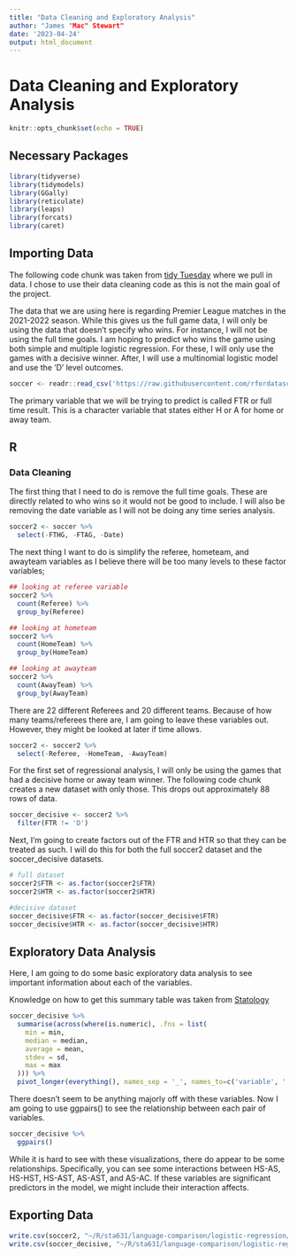 ```yaml
---
title: "Data Cleaning and Exploratory Analysis"
author: "James "Mac" Stewart"
date: '2023-04-24'
output: html_document
---
```


# Data Cleaning and Exploratory Analysis

```r
knitr::opts_chunk$set(echo = TRUE)
```

## Necessary Packages

```R
library(tidyverse)
library(tidymodels)
library(GGally)
library(reticulate)
library(leaps)
library(forcats)
library(caret)
```

## Importing Data

The following code chunk was taken from [tidy Tuesday](https://github.com/rfordatascience/tidytuesday/blob/master/data/2023/2023-04-04/readme.md) where we pull in data. I chose to use their data cleaning code as this is not the main goal of the project.

The data that we are using here is regarding Premier League matches in the 2021-2022 season. While this gives us the full game data, I will only be using the data that doesn't specify who wins. For instance, I will not be using the full time goals. I am hoping to predict who wins the game using both simple and multiple logistic regression. For these, I will only use the games with a decisive winner. After, I will use a multinomial logistic model and use the 'D' level outcomes.

```R
soccer <- readr::read_csv('https://raw.githubusercontent.com/rfordatascience/tidytuesday/master/data/2023/2023-04-04/soccer21-22.csv')
```

The primary variable that we will be trying to predict is called FTR or full time result. This is a character variable that states either H or A for home or away team. 

## R

### Data Cleaning

The first thing that I need to do is remove the full time goals. These are directly related to who wins so it would not be good to include. I will also be removing the date variable as I will not be doing any time series analysis.

```R
soccer2 <- soccer %>%
  select(-FTHG, -FTAG, -Date)
```

The next thing I want to do is simplify the referee, hometeam, and awayteam variables as I believe there will be too many levels to these factor variables;

```R
## looking at referee variable
soccer2 %>%
  count(Referee) %>%
  group_by(Referee)

## looking at hometeam
soccer2 %>%
  count(HomeTeam) %>%
  group_by(HomeTeam)

## looking at awayteam
soccer2 %>%
  count(AwayTeam) %>%
  group_by(AwayTeam)

```

There are 22 different Referees and 20 different teams. Because of how many teams/referees there are, I am going to leave these variables out. However, they might be looked at later if time allows.

```R
soccer2 <- soccer2 %>%
  select(-Referee, -HomeTeam, -AwayTeam)
```

For the first set of regressional analysis, I will only be using the games that had a decisive home or away team winner. The following code chunk creates a new dataset with only those. This drops out approximately 88 rows of data.

```R
soccer_decisive <- soccer2 %>%
  filter(FTR != 'D')
```

Next, I'm going to create factors out of the FTR and HTR so that they can be treated as such. I will do this for both the full soccer2 dataset and the soccer_decisive datasets.

```R
# full dataset
soccer2$FTR <- as.factor(soccer2$FTR)
soccer2$HTR <- as.factor(soccer2$HTR)

#decisive dataset
soccer_decisive$FTR <- as.factor(soccer_decisive$FTR)
soccer_decisive$HTR <- as.factor(soccer_decisive$HTR)

```

## Exploratory Data Analysis

Here, I am going to do some basic exploratory data analysis to see important information about each of the variables.

Knowledge on how to get this summary table was taken from [Statology](https://www.statology.org/summary-statistics-in-r-dplyr/)

```R
soccer_decisive %>%
  summarise(across(where(is.numeric), .fns = list(
    min = min,
    median = median,
    average = mean,
    stdev = sd,
    max = max
  ))) %>%
  pivot_longer(everything(), names_sep = '_', names_to=c('variable', '.value'))

```

There doesn't seem to be anything majorly off with these variables. Now I am going to use ggpairs() to see the relationship between each pair of variables.

```R
soccer_decisive %>%
  ggpairs()
```

While it is hard to see with these visualizations, there do appear to be some relationships. Specifically, you can see some interactions between HS-AS, HS-HST, HS-AST, AS-AST, and AS-AC. If these variables are significant predictors in the model, we might include their interaction affects.

## Exporting Data

```R
write.csv(soccer2, "~/R/sta631/language-comparison/logistic-regression/Data/soccer.csv", row.names = FALSE)
write.csv(soccer_decisive, "~/R/sta631/language-comparison/logistic-regression/Data/soccer_binary.csv", row.names = FALSE)
```
